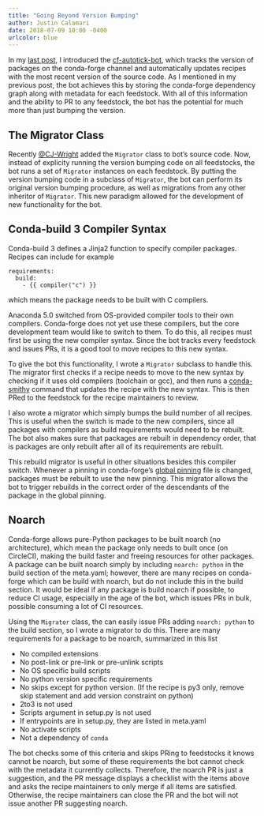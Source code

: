 ```yaml
---
title: "Going Beyond Version Bumping"
author: Justin Calamari
date: 2018-07-09 10:00 -0400
urlcolor: blue
---
```


In my [last post]({{ site.baseurl }}{{% post_url 2018-06-11-introduction
%}}), I introduced the [cf-autotick-bot][cf-scripts], which tracks the
version of packages on the conda-forge channel and automatically updates
recipes with the most recent version of the source code. As I mentioned in
my previous post, the bot achieves this by storing the conda-forge
dependency graph along with metadata for each feedstock. With all of this
information and the ability to PR to any feedstock, the bot has the
potential for much more than just bumping the version.

## The Migrator Class

Recently [\@CJ-Wright][CJ] added the `Migrator` class to bot's source code.
Now, instead of explicity running the version bumping code on all
feedstocks, the bot runs a set of `Migrator` instances on each feedstock. By
putting the version bumping code in a subclass of `Migrator`, the bot can
perform its original version bumping procedure, as well as migrations from
any other inheritor of `Migrator`. This new paradigm allowed for the
development of new functionality for the bot.

## Conda-build 3 Compiler Syntax

Conda-build 3 defines a Jinja2 function to specify compiler packages.
Recipes can include for example
```
requirements:
  build:
    - {{ compiler("c") }}
```
which means the package needs to be built with C compilers.

Anaconda 5.0 switched from OS-provided compiler tools to their own
compilers. Conda-forge does not yet use these compilers, but the core
development team would like to switch to them. To do this, all recipes must
first be using the new compiler syntax. Since the bot tracks every feedstock
and issues PRs, it is a good tool to move recipes to this new syntax.

To give the bot this functionality, I wrote a `Migrator` subclass to handle
this. The migrator first checks if a recipe needs to move to the new syntax
by checking if it uses old compilers (toolchain or gcc), and then runs a
[conda-smithy][smithy] command that updates the recipe with the new syntax.
This is then PRed to the feedstock for the recipe maintainers to review.

I also wrote a migrator which simply bumps the build number of all recipes.
This is useful when the switch is made to the new compilers, since all
packages with compilers as build requirements would need to be rebuilt. The
bot also makes sure that packages are rebuilt in dependency order, that is
packages are only rebuilt after all of its requirements are rebuilt.

This rebuild migrator is useful in other situations besides this compiler
switch. Whenever a pinning in conda-forge's [global pinning][pinning] file
is changed, packages must be rebuilt to use the new pinning. This migrator
allows the bot to trigger rebuilds in the correct order of the descendants
of the package in the global pinning.

## Noarch

Conda-forge allows pure-Python packages to be built noarch (no
architecture), which mean the package only needs to built once (on
CircleCI), making the build faster and freeing resources for other packages.
A package can be built noarch simply by including `noarch: python` in the
build section of the meta.yaml; however, there are many recipes on
conda-forge which can be build with noarch, but do not include this in the
build section. It would be ideal if any package is build noarch if possible,
to reduce CI usage, especially in the age of the bot, which issues PRs in
bulk, possible consuming a lot of CI resources.

Using the `Migrator` class, the can easily issue PRs adding `noarch: python`
to the build section, so I wrote a migrator to do this. There are many
requirements for a package to be noarch, summarized in this list

* No compiled extensions
* No post-link or pre-link or pre-unlink scripts
* No OS specific build scripts
* No python version specific requirements
* No skips except for python version. (If the recipe is py3 only, remove
  skip statement and add version constraint on python)
* 2to3 is not used
* Scripts argument in setup.py is not used
* If entrypoints are in setup.py, they are listed in meta.yaml
* No activate scripts
* Not a dependency of `conda`

The bot checks some of this criteria and skips PRing to feedstocks it knows
cannot be noarch, but some of these requirements the bot cannot check with
the metadata it currently collects. Therefore, the noarch PR is just a
suggestion, and the PR message displays a checklist with the items above and
asks the recipe maintainers to only merge if all items are satisfied.
Otherwise, the recipe maintainers can close the PR and the bot will not
issue another PR suggesting noarch.


[cf-scripts]: https://github.com/regro/cf-scripts
[CJ]: https://github.com/CJ-Wright
[smithy]: https://github.com/conda-forge/conda-smithy
[pinning]: https://github.com/conda-forge/conda-forge-pinning-feedstock/blob/master/recipe/conda_build_config.yaml`:w
